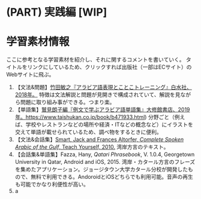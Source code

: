 # (PART) 実践編 [WIP] {-}

# 学習素材情報 {#resource}

ここに参考となる学習素材を紹介し、それに関するコメントを書いていく。 タイトルをリンクにしているため、クリックすれば出版社（一部はECサイト）のWebサイトに飛ぶ。

1.  【文法&問題】[竹田敏之『アラビア語表現とことこトレーニング』白水社、2018年。](https://www.hakusuisha.co.jp/book/b348647.html) 特徴は文法解説と問題が見開きで構成されていて、解説を見ながら問題に取り組み事ができる。つまり楽。
2.  【単語集】[鷲見朗子編『例文で学ぶアラビア語単語集』大修館書店、2019年。](（)<https://www.taishukan.co.jp/book/b471933.html>) 分野ごと（例えば、学校やレストランなどの場所や経済・ITなどの概念など）にイラストを交えて単語が載せられているため、調べ物をするときに便利。
3.  【文法&会話集】[Smart, Jack and Frances Altorfer, _Complete Spoken Arabic of the Gulf_, Teach Yourself, 2010.](https://www.bookdepository.com/Complete-Spoken-Arabic-Arabian-Gulf-Beginner-Intermediate-Course-Frances-Smart/9781444105469?ref=grid-view&qid=1669905445206&sr=1-1) 湾岸方言のテキスト。
4.  【会話集&単語集】Fazza, Hany, _Qatari Phrasebook_, V. 1.0.4, Georgetown University in Qatar, Android and iOS, 2015. 湾岸・カタール方言のフレーズを集めたアプリケーション。ジョージタウン大学カタール分校が開発したもので、無料で利用できる。AndoroidとiOSどちらでも利用可能。音声の再生も可能でかなり利便性が高い。
5.  a
